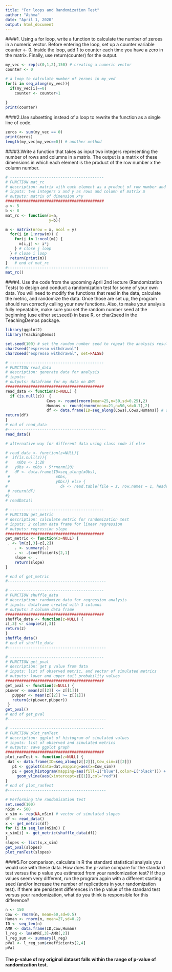 ```yaml
---
title: "For loops and Randomization Test"
author: "Ashma"
date: "April 1, 2020"
output: html_document
---
```


####1. Using a for loop, write a function to calculate the number of zeroes in a numeric vector. Before entering the loop, set up a counter variable counter <- 0. Inside the loop, add 1 to counter each time you have a zero in the matrix. Finally, use return(counter) for the output.

```r
my_vec <- rep(c(0,1,2),150) # creating a numeric vector
counter <- 0

# a loop to calculate number of zeroes in my_ved
for(i in seq_along(my_vec)){
  if(my_vec[i]==0)
    counter <- counter+1
  
}
print(counter)
```

####2.Use subsetting instead of a loop to rewrite the function as a single line of code.

```r
zeros <- sum(my_vec == 0)
print(zeros)
length(my_vec[my_vec==0]) # another method
```

####3.Write a function that takes as input two integers representing the number of rows and columns in a matrix. The output is a matrix of these dimensions in which each element is the product of the row number x the column number.

```r
# -----------------------------------------
# FUNCTION mat_rc
# description: matrix with each element as a product of row number and column number
# inputs: two integers x and y as rows and column of matrix m
# outputs: matrix of dimension x*y
###########################################
a <- 5
b <- 8
mat_rc <- function(x=a,
                   y=b){

m <- matrix(nrow = x, ncol = y)
  for(i in 1:nrow(m)) {
    for(j in 1:ncol(m)) {
      m[i,j] <- i*j
    } # close j loop
  } # close i loop
  return(print(m))
}   # end of mat_rc
#--------------------------------------------
mat_rc()

```

####4. Use the code from the upcoming April 2nd lecture (Randomization Tests) to design and conduct a randomization test for some of your own data. You will need to modify the functions that read in the data, calculate the metric, and randomize the data. Once those are set up, the program should run correctly calling your new functions. Also, to make your analysis fully repeatable, make sure you set the random number seed at the beginning (use either set.seed() in base R, or char2seed in the TeachingDemos package.

```r
library(ggplot2)
library(TeachingDemos)

set.seed(100) # set the random number seed to repeat the analysis results
char2seed("espresso withdrawal")
char2seed("espresso withdrawal", set=FALSE)

# -----------------------------------------
# FUNCTION read_data
# description: generate data for analysis
# inputs: 
# outputs: dataframe for my data on AMR 
###########################################
read_data <- function(z=NULL) {
  if (is.null(z))  {
                  Cows <- round(rnorm(mean=25,n=50,sd=0.25),2)
                  Humans <- round(rnorm(mean=21,n=50,sd=0.7),2)
                  df <- data.frame(ID=seq_along(Cows),Cows,Humans)} # set up data frame
return(df)
}
# end of read_data
#-------------------------------------------
read_data()

# alternative way for different data using class code if else

# read_data <- function(z=NULL){
#  if(is.null(z)){
#    xObs <- 1:20
#   yObs <- xObs + 5*rnorm(20)
#   dF <- data.frame(ID=seq_along(xObs),
 #                    xObs,
 #                    yObs)} else {
#                       dF <- read.table(file = z, row.names = 1, header = TRUE, sep = ",", stringsAsFactors = FALSE)}
 # return(dF)
#}
# readData() 

# -----------------------------------------
# FUNCTION get_metric
# description: calculate metric for randomization test
# inputs: 2 column data frame for linear regression
# outputs: regression slope
###########################################
get_metric <- function(z=NULL) {
 . <- lm(z[,3]~z[,2])  
    . <- summary(.) 
    . <- .$coefficients[2,1]  
    slope <- .
    return(slope)
}

# end of get_metric
#-------------------------------------------

# -----------------------------------------
# FUNCTION shuffle_data
# description: randomize data for regression analysis
# inputs: dataframe created with 3 columns
# outputs: 3 column data frame
###########################################
shuffle_data <- function(z=NULL) {
z[,3] <- sample(z[,3])
return(z)
}
shuffle_data()
# end of shuffle_data
#-------------------------------------------

# -----------------------------------------
# FUNCTION get_pval
# description: get p value from data
# inputs: list of observed metric, and vector of simulated metrics
# outputs: lower and upper tail probability values
###########################################
get_pval <- function(z=NULL) {
pLower <- mean(z[[2]] <= z[[1]]) 
   pUpper <- mean(z[[2]] >= z[[1]])
   return(c(pLower,pUpper))
 }
get_pval()
# end of get_pval
#-------------------------------------------

# -----------------------------------------
# FUNCTION plot_ranTest
# description: ggplot of histogram of simulated values
# inputs: list of observed and simulated metrics
# outputs: save ggplot graph
###########################################
plot_ranTest <- function(z=NULL) {
 dat <- data.frame(ID=seq_along(z[[2]]),Cow_sim=z[[2]])
   p1 <- ggplot(data=dat,mapping=aes(x=Cow_sim))
   p1 + geom_histogram(mapping=aes(fill=I("blue"),color=I("black"))) +
     geom_vline(aes(xintercept=z[[1]],col="red")) 
}
# end of plot_ranTest
#-------------------------------------------
```

```r
# Performing the randomisation test
set.seed(100)
nSim <- 500
x_sim <- rep(NA,nSim) # vector of simulated slopes
df <- read_data()
x <- get_metric(df)
for (i in seq_len(nSim)) {
x_sim[i] <- get_metric(shuffle_data(df))
}
slopes <- list(x,x_sim)
get_pval(slopes)
plot_ranTest(slopes)
```

####5.For comparison, calculate in R the standard statistical analysis you would use with these data. How does the p-value compare for the standard test versus the p value you estimated from your randomization test? If the p values seem very different, run the program again with a different starting seed (and/or increase the number of replications in your randomization test). If there are persistent differences in the p value of the standard test versus your randomization, what do you think is responsible for this difference?

```r
n <- 150
Cow <- rnorm(n, mean=50,sd=0.5)
Human <- rnorm(n, mean=27,sd=0.2) 
ID <- seq_len(n)
AMR <- data.frame(ID,Cow,Human)
l_reg <- lm(AMR[,3]~AMR[,2])
l_reg_sum <- summary(l_reg) 
pVal <- l_reg_sum$coefficients[2,4]  
pVal
```

#### The p-value of my original dataset falls within the range of p-value of randomization test.